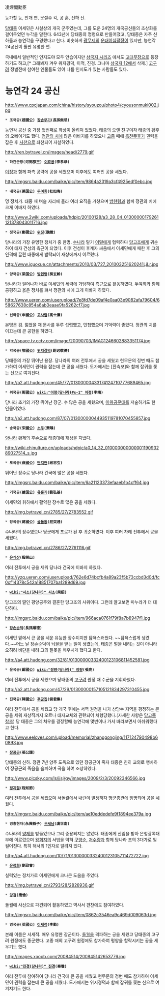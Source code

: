 凌煙閣勳臣

능가할 능, 안개 연, 문설주 각, 공 훈, 신하 신.

[[당태종]] 이세민은 사실상의 개국 군주였는데, 그를 도운 24명의 개국공신들의 초상화를 걸어두었던 누각을 말한다. 643년에 당태종의 명령으로 만들어졌고, 당태종은 자주 신하들과 능연각을 구경했다고 한다. 비슷하게 [[광무제]]의 [[운대이십팔장]]이 있지만, 능연각 24공신이 훨씬 유명한 편.

국내에서 일반적인 인지도야 모두 안습이지만 [[삼국지 시리즈]] 에서도 [[고대무장]]으로 등장하기도 하고,[* 그래봐자 겨우 위지경덕, 이적, 진경. 그나마 [[삼국지 12]]에서 삭제.] [[고구려]] 정벌전에 참여한 인물들도 있어 나름 인지도가 있는 사람들도 있다.

= 능연각 24 공신 =

http://www.cpcjapan.com/china/history/syouzou/photo4/cyousonmuki002.jpg

 * '''조국공(趙國公) [[장손무기]](長孫無忌)'''

능연각 공신 중 가장 첫번째로 화상이 올려져 있었다. 태종의 오랜 친구이자 태종의 황후의 오빠이기도 했다. [[정관의 치]]에 많은 이바지를 하였으나 [[고종]] 때에 [[측천무후]]가 권력을 잡은 후 [[사천]]으로 좌천되어 자살하였다.

http://ren.bytravel.cn/images/head/2779.gif

 * '''하간군왕(河間郡王) [[이효공]](李孝恭)'''

[[이정]]과 함께 파촉 공략에 공을 세웠으며 이후에도 여러번 공을 세웠다. 

http://imgsrc.baidu.com/baike/pic/item/9864a2319a3cf4925edf0ebc.jpg

 * '''내국공(莱国公) [[두여회]](杜如晦)'''

명 정치가. 태종 때 벼슬 자리에 올라 여러 요직을 거쳤으며 [[방현령]]과 함께 정관의 치에 크게 이바지 하였다. 

http://www.2wiki.com/uploads/hdpic/20100128/a3_28_04_01300000179261121378043011716.jpg

 * '''정국공(鄭國公) [[위징]](魏徵)'''

당나라의 가장 유명한 정치가 중 한명. [[수나라]] 말기 [[이밀]]에게 협력하다 [[당고조]]에게 귀순하여 태자 건성의 측근이 되었다. 이후 건성이 후계자 싸움에서 이세민에게 패한 후 그의 인격에 끌린 태종에게 발탁되어 재상에까지 이르렀다. 

http://www.iguoxue.cn/attachments/2010/03/727_201003251620241LjLr.jpg

 * '''양국공(梁国公) [[방현령]](房玄齡)'''

당나라가 일어나자 바로 이세민의 세력에 가담하여 측근으로 활동하였다. 두여회와 함께 공평하고 옳은 정치를 펴서 정관의 치에 크게 이바지 하였다. 

http://www.ueren.com/userupload/7e8fd7de09af4e0aa03e9082afa79604/658627638c854a6ab3eaae9fa5262cf7.jpg

 * '''신국공(申國公) [[고사렴]](高士廉)'''

본명은 검. 젊었을 때 문사를 두루 섭렵했고, 민첩했으며 기억력이 좋았다. 정관의 치를 이끄는데 큰 공헌을 하였다. 

http://space.tv.cctv.com/image/20090703/IMAG1246602883351174.jpg

 * '''악국공(鄂國公) [[위지경덕]](尉迟敬德)'''

당태종의 가장 뛰어난 용장. 당나라의 여러 전투에서 공을 세웠고 현무문의 정변 때도 참가하여 이세민이 권력을 잡는데 큰 공을 세웠다. 도가에서는 [진숙보]와 함께 잡귀를 쫓는 신으로 여겨진다. 

http://a2.att.hudong.com/45/77/01300000433174124710777689465.jpg

 * '''위국공(衛國公) [[wiki:"이정(당나라)#s-1" 이정]](李靖)'''

당나라 초기의 가장 뛰어난 장군. 수 많은 공을 세웠으며, [[이위공문대]]를 저술하기도 한 인물이었다.

http://a2.att.hudong.com/87/07/01300000044935119781070455857.jpg

 * '''송국공(宋國公) [[소우]](萧瑀)'''

[[양]]나라 황제의 후손으로 태종대에 재상을 지냈다.

http://wiki.chinulture.cn/uploads/hdpic/a0_14_32_01000000000000119093289027514_s.jpg

 * '''포국공(褒國公) [[단지현]](段志玄)'''

뛰어난 장수로 당나라 건국에 많은 공을 세웠다. 

http://imgsrc.baidu.com/baike/pic/item/6a21123373efaaeb1b4cff64.jpg

 * '''기국공(夔国公) [[유홍기]](劉弘基)''' 

이세민의 휘하에서 활약한 장수로 많은 공을 세웠다.

http://img.bytravel.cn/2785/27/2783552.gif

 * '''장국공(蔣國公) [[굴돌통]](屈突通)'''

수나라의 장수였으나 당군에게 포로가 된 후 귀순하였다. 이후 여러 차례 전투에서 공을 세웠다. 

http://img.bytravel.cn/2786/27/2791116.gif

 * '''[[은개산]](殷開山)'''

여러 전투에서 공을 세워 당나라 건국에 이바지 하였다. 

http://yzq.ueren.com/userupload/762e6d74bcfb4a89a23f5b73ccbd3d0d/fc0cf14378c542a18851707ba1289d69.jpg

 * '''[[wiki:"시소(당나라)" 시소]](柴绍)'''

당고조의 딸인 평양공주와 결혼한 당고조의 사위이다. 그런데 알고보면 마누라가 더 대단하다.

http://imgsrc.baidu.com/baike/pic/item/966aca0761f79f8a7b8947f1.jpg

 * '''[[장손순덕]](長孫順德)'''

이세민 밑에서 큰 공을 세운 유능한 장수이지만 탐욕스러웠다. ~~탐욕스럽게 생겼다.~~어느 날 장손순덕이 뇌물을 받는 일이 생겼는데, 태종은 벌을 내리는 것이 아니라 오히려 비단을 내려 그의 잘못을 깨우치게 했다고 한다. 

http://a4.att.hudong.com/32/81/01300000332400123106811452581.jpg

 * '''운국공(鄖國公) [[wiki:"장량(당나라)" 장량]](張亮)''' 

여러 전투에서 공을 세웠으며 당태종의 [[고구려]] 원정 때 수군을 지휘하였다. 

http://a2.att.hudong.com/47/29/01300000157105121834297310455.jpg

 * '''진국공(陣國公) [[후군집]](侯君集)'''

여러 전투에서 공을 세웠고 당 개국 후에는 서역 원정을 나가 상당수 지역을 평정하는 큰 공을 세워 재상직까지 오르나 태자교체와 관련되어 처형당했다.(자세한 사항은 [[당고종]]참조) 당 태종은 그의 처우를 결정할때 능연각에 몇번이나 가서 바라보면서 아쉬워했다고 한다.

http://www.eeloves.com/upload/memorial/zhanggongjing/117124790498b60893.jpg

 * '''[[장공근]](張公謹)'''

당태종의 신하. 정관 7년 양주 도독으로 있던 장공근이 죽자 태종은 친히 교외로 행차하여 장공근의 죽음을 슬퍼하며 곡을 하여 조상하였다.

http://www.plcsky.com/ls/jjsj/gy/images/2009/2/3/20092346566.jpg

 * '''[[정지절]](程知節)'''

여러 전투에서 공을 세웠으며 서돌궐에서 내란이 발생하자 행군총관에 임명되어 공을 세웠다. 

http://imgsrc.baidu.com/baike/pic/item/ae10eddedefe9f1894ee379a.jpg

 * '''영흥현자(永興縣子) [[우세남]](虞世南)'''

수나라의 [[양제]]를 받들었으나 그리 중용되지는 않았다. 태종에게 신임을 받아 은청광록대부에 이르렀으며 [[왕희지]]의 서법을 익혀 [[구양순]], [[저수량]]과 함께 당나라 초의 3대가로 일컬어진다. 특히 해서의 1인자로 알려져 있다. 

http://a4.att.hudong.com/10/71/01300000332400123105711472722.jpg

 * '''[[유정회]](劉政會)'''

실력있는 정치가로 이세민에게 크나큰 도움을 주었다.

http://img.bytravel.cn/2793/28/2828936.gif

 * '''[[당검]](唐儉)'''

돌궐에 사신으로 파견되어 활동하였고 역사서 편찬에도 참여하였다.

http://imgsrc.baidu.com/baike/pic/item/0862c3546ea9c469d009063d.jpg

 * '''영국공(英國公) [[이세적]](李勣)'''

본래 이름은 서세적. 매우 유명한 장군이다. [[돌궐]]을 격파하는 공을 세웠고 당태종의 고구려 원정에도 종군했다. 고종 때의 고구려 원정에도 참가하여 평양을 함락시키는 공을 세우기도 했다.

http://images.xooob.com/20084514/200845142653776.jpg

 * '''[[wiki:"진경(당나라)" 진경]](秦瓊)'''

여러 전투에 참여하여 당나라 건국에 큰 공을 세웠고 현무문의 정변 때도 참가하여 이세민이 권력을 잡는데 큰 공을 세웠다. 도가에서는 위지경덕과 함께 잡귀를 쫓는 신으로 여겨지기도 한다.
